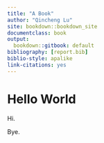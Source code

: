 ```yaml
---
title: "A Book"
author: "Qincheng Lu"
site: bookdown::bookdown_site
documentclass: book
output:
  bookdown::gitbook: default
bibliography: [report.bib]
biblio-style: apalike
link-citations: yes
---
```


# Hello World

Hi.

Bye.


